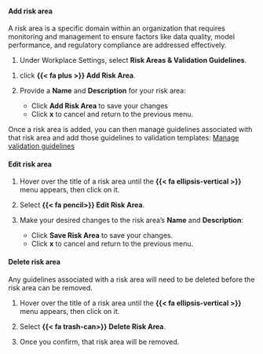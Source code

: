 #### Add risk area

:::: {.content-hidden unless-format="revealjs"}
A risk area is a specific domain within an organization that requires monitoring and management to ensure factors like data quality, model performance, and regulatory compliance are addressed effectively.

1. Under Workplace Settings, select **Risk Areas & Validation Guidelines**.
::::

1. click **{{< fa plus >}} Add Risk Area**.

1. Provide a **Name** and **Description** for your risk area:

    - Click **Add Risk Area** to save your changes
    - Click **x** to cancel and return to the previous menu.

:::: {.content-hidden unless-format="revealjs"}
Once a risk area is added, you can then manage guidelines associated with that risk area and add those guidelines to validation templates: [Manage validation guidelines](/guide/model-validation/manage-validation-guidelines.qmd)
::::

:::: {.content-visible unless-format="revealjs"}
#### Edit risk area

1. Hover over the title of a risk area until the **{{< fa ellipsis-vertical >}}** menu appears, then click on it.

1. Select **{{< fa pencil>}} Edit Risk Area**.

1. Make your desired changes to the risk area's **Name** and **Description**:

    - Click **Save Risk Area** to save your changes.
    - Click **x** to cancel and return to the previous menu.

#### Delete risk area

::: {.callout-important}
Any guidelines associated with a risk area will need to be deleted before the risk area can be removed.
:::

1. Hover over the title of a risk area until the **{{< fa ellipsis-vertical >}}** menu appears, then click on it.

1. Select **{{< fa trash-can>}} Delete Risk Area**.

1. Once you confirm, that risk area will be removed.
::::